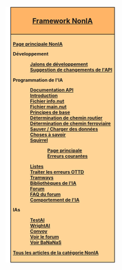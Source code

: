 <div style="float:right; padding-left:12px; background:#ffffff;">
<div style="border:1px solid #000000; background:#ffb466; padding:5px; -moz-border-radius-topleft:5px; -moz-border-radius-topright:5px; font-size: 12pt;">
<center><strong><font size="3">[[fr/Development/Script/Main Page|Framework NonIA]]</font></strong></center>
</div>
<div style="border:1px solid black; border-top-width: 0px; background:#ffd496; padding:5px; -moz-border-radius-bottomleft:5px; -moz-border-radius-bottomright:8px; font-size: 8pt; font-weight:bold">

[[fr/Development/Script/Main Page|Page principale NonIA]]

Développement
:[[fr/Archive/Development/IA/Jalons de développement|Jalons de développement]]
:[[fr/Development/Script/IA/Suggestions API|Suggestion de changements de l'API]]

Programmation de l'IA
:[http://noai.openttd.org/docs/ Documentation API]
:[[fr/Development/Script/IA/Introduction|Introduction]]
:[[fr/Development/Script/IA/AIInfo|Fichier info.nut]]
:[[fr/Development/Script/IA/AIMain|Fichier main.nut]]
:[[fr/Development/Script/IA/Principes de base|Principes de base]]
:[[fr/Development/Script/IA/Détermination de chemin routier|Détermination de chemin routier]]
:[[fr/Development/Script/IA/Détermination de chemin ferroviaire|Détermination de chemin ferroviaire]]
:[[fr/Development/Script/IA/Sauver/Charger|Sauver / Charger des données]]
:[[fr/Development/Script/IA/A savoir|Choses à savoir]]
:[[fr/Development/Script/IA/Squirrel|Squirrel]]
::[http://squirrel-lang.org/ Page principale]
::[[fr/Development/Script/IA/Pièges de Squirrel|Erreurs courantes]]
:[[fr/Development/Script/IA/Listes|Listes]]
:[[fr/Development/Script/IA/Dernière erreur|Traiter les erreurs OTTD]]
:[[fr/Development/Script/IA/Tramways|Tramways]]
:[[fr/Development/Script/IA/Bibliothèque|Bibliothèques de l'IA]]
:[http://www.tt-forums.net/viewforum.php?f=65 Forum]
:[[fr/Community/AI/FAQ du forum NonIA|FAQ du forum]]
:[[fr/Development/Script/IA/Comportement|Comportement de l'IA]]

IAs
:[[fr/Development/Script/IA/TestAI|TestAI]]
:[[fr/Development/Script/IA/WrightAI|WrightAI]]
:[[fr/Community/AI/IA/Convoy|Convoy]]
:[http://www.tt-forums.net/viewforum.php?f=65 Voir le forum]
:[http://bananas.openttd.org/ai/ Voir BaNaNaS]

[[:Category:fr/NonIA|Tous les articles de la catégorie NonIA]]
</div></div><includeonly>
[[Category:fr/NonIA|{{PAGENAME}}]]

</includeonly>